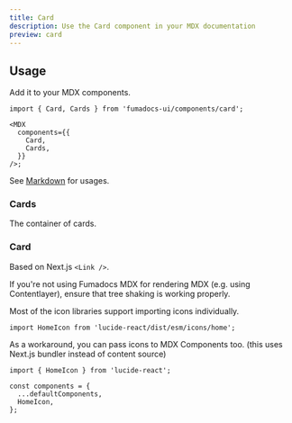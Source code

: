 ```yaml
---
title: Card
description: Use the Card component in your MDX documentation
preview: card
---
```



## Usage

Add it to your MDX components.

```tsx
import { Card, Cards } from 'fumadocs-ui/components/card';

<MDX
  components={{
    Card,
    Cards,
  }}
/>;
```

See [Markdown](/docs/ui/markdown#cards) for usages.

### Cards

The container of cards.

### Card

Based on Next.js `<Link />`.

<AutoTypeTable path="./content/docs/ui/props.ts" name="CardProps" />

<Callout title="Tree Shaking on icons" type="warn">

If you're not using Fumadocs MDX for rendering MDX (e.g. using Contentlayer), ensure that
tree shaking is working properly.

Most of the icon libraries support importing icons individually.

```tsx
import HomeIcon from 'lucide-react/dist/esm/icons/home';
```

As a workaround, you can pass icons to MDX Components too. (this uses Next.js bundler instead of content source)

```tsx title="page.tsx"
import { HomeIcon } from 'lucide-react';

const components = {
  ...defaultComponents,
  HomeIcon,
};
```

</Callout>
